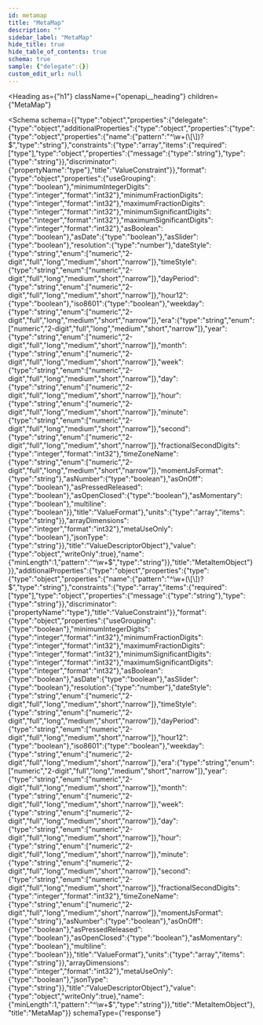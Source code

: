 ```yaml
---
id: metamap
title: "MetaMap"
description: ""
sidebar_label: "MetaMap"
hide_title: true
hide_table_of_contents: true
schema: true
sample: {"delegate":{}}
custom_edit_url: null
---
```



<Heading
  as={"h1"}
  className={"openapi__heading"}
  children={"MetaMap"}
>
</Heading>





<Schema
  schema={{"type":"object","properties":{"delegate":{"type":"object","additionalProperties":{"type":"object","properties":{"type":{"type":"object","properties":{"name":{"pattern":"^\\w+(\\[\\])?$","type":"string"},"constraints":{"type":"array","items":{"required":["type"],"type":"object","properties":{"message":{"type":"string"},"type":{"type":"string"}},"discriminator":{"propertyName":"type"},"title":"ValueConstraint"}},"format":{"type":"object","properties":{"useGrouping":{"type":"boolean"},"minimumIntegerDigits":{"type":"integer","format":"int32"},"minimumFractionDigits":{"type":"integer","format":"int32"},"maximumFractionDigits":{"type":"integer","format":"int32"},"minimumSignificantDigits":{"type":"integer","format":"int32"},"maximumSignificantDigits":{"type":"integer","format":"int32"},"asBoolean":{"type":"boolean"},"asDate":{"type":"boolean"},"asSlider":{"type":"boolean"},"resolution":{"type":"number"},"dateStyle":{"type":"string","enum":["numeric","2-digit","full","long","medium","short","narrow"]},"timeStyle":{"type":"string","enum":["numeric","2-digit","full","long","medium","short","narrow"]},"dayPeriod":{"type":"string","enum":["numeric","2-digit","full","long","medium","short","narrow"]},"hour12":{"type":"boolean"},"iso8601":{"type":"boolean"},"weekday":{"type":"string","enum":["numeric","2-digit","full","long","medium","short","narrow"]},"era":{"type":"string","enum":["numeric","2-digit","full","long","medium","short","narrow"]},"year":{"type":"string","enum":["numeric","2-digit","full","long","medium","short","narrow"]},"month":{"type":"string","enum":["numeric","2-digit","full","long","medium","short","narrow"]},"week":{"type":"string","enum":["numeric","2-digit","full","long","medium","short","narrow"]},"day":{"type":"string","enum":["numeric","2-digit","full","long","medium","short","narrow"]},"hour":{"type":"string","enum":["numeric","2-digit","full","long","medium","short","narrow"]},"minute":{"type":"string","enum":["numeric","2-digit","full","long","medium","short","narrow"]},"second":{"type":"string","enum":["numeric","2-digit","full","long","medium","short","narrow"]},"fractionalSecondDigits":{"type":"integer","format":"int32"},"timeZoneName":{"type":"string","enum":["numeric","2-digit","full","long","medium","short","narrow"]},"momentJsFormat":{"type":"string"},"asNumber":{"type":"boolean"},"asOnOff":{"type":"boolean"},"asPressedReleased":{"type":"boolean"},"asOpenClosed":{"type":"boolean"},"asMomentary":{"type":"boolean"},"multiline":{"type":"boolean"}},"title":"ValueFormat"},"units":{"type":"array","items":{"type":"string"}},"arrayDimensions":{"type":"integer","format":"int32"},"metaUseOnly":{"type":"boolean"},"jsonType":{"type":"string"}},"title":"ValueDescriptorObject"},"value":{"type":"object","writeOnly":true},"name":{"minLength":1,"pattern":"^\\w+$","type":"string"}},"title":"MetaItemObject"}}},"additionalProperties":{"type":"object","properties":{"type":{"type":"object","properties":{"name":{"pattern":"^\\w+(\\[\\])?$","type":"string"},"constraints":{"type":"array","items":{"required":["type"],"type":"object","properties":{"message":{"type":"string"},"type":{"type":"string"}},"discriminator":{"propertyName":"type"},"title":"ValueConstraint"}},"format":{"type":"object","properties":{"useGrouping":{"type":"boolean"},"minimumIntegerDigits":{"type":"integer","format":"int32"},"minimumFractionDigits":{"type":"integer","format":"int32"},"maximumFractionDigits":{"type":"integer","format":"int32"},"minimumSignificantDigits":{"type":"integer","format":"int32"},"maximumSignificantDigits":{"type":"integer","format":"int32"},"asBoolean":{"type":"boolean"},"asDate":{"type":"boolean"},"asSlider":{"type":"boolean"},"resolution":{"type":"number"},"dateStyle":{"type":"string","enum":["numeric","2-digit","full","long","medium","short","narrow"]},"timeStyle":{"type":"string","enum":["numeric","2-digit","full","long","medium","short","narrow"]},"dayPeriod":{"type":"string","enum":["numeric","2-digit","full","long","medium","short","narrow"]},"hour12":{"type":"boolean"},"iso8601":{"type":"boolean"},"weekday":{"type":"string","enum":["numeric","2-digit","full","long","medium","short","narrow"]},"era":{"type":"string","enum":["numeric","2-digit","full","long","medium","short","narrow"]},"year":{"type":"string","enum":["numeric","2-digit","full","long","medium","short","narrow"]},"month":{"type":"string","enum":["numeric","2-digit","full","long","medium","short","narrow"]},"week":{"type":"string","enum":["numeric","2-digit","full","long","medium","short","narrow"]},"day":{"type":"string","enum":["numeric","2-digit","full","long","medium","short","narrow"]},"hour":{"type":"string","enum":["numeric","2-digit","full","long","medium","short","narrow"]},"minute":{"type":"string","enum":["numeric","2-digit","full","long","medium","short","narrow"]},"second":{"type":"string","enum":["numeric","2-digit","full","long","medium","short","narrow"]},"fractionalSecondDigits":{"type":"integer","format":"int32"},"timeZoneName":{"type":"string","enum":["numeric","2-digit","full","long","medium","short","narrow"]},"momentJsFormat":{"type":"string"},"asNumber":{"type":"boolean"},"asOnOff":{"type":"boolean"},"asPressedReleased":{"type":"boolean"},"asOpenClosed":{"type":"boolean"},"asMomentary":{"type":"boolean"},"multiline":{"type":"boolean"}},"title":"ValueFormat"},"units":{"type":"array","items":{"type":"string"}},"arrayDimensions":{"type":"integer","format":"int32"},"metaUseOnly":{"type":"boolean"},"jsonType":{"type":"string"}},"title":"ValueDescriptorObject"},"value":{"type":"object","writeOnly":true},"name":{"minLength":1,"pattern":"^\\w+$","type":"string"}},"title":"MetaItemObject"},"title":"MetaMap"}}
  schemaType={"response"}
>
  
</Schema>
            